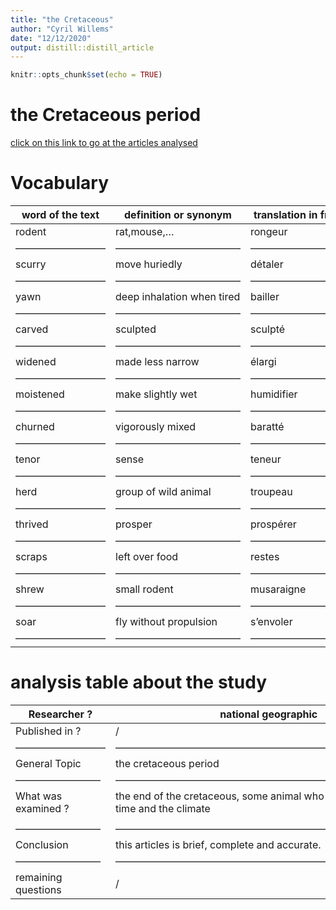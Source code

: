 ```yaml
---
title: "the Cretaceous"
author: "Cyril Willems"
date: "12/12/2020"
output: distill::distill_article
---
```


```r
knitr::opts_chunk$set(echo = TRUE)
```

# the Cretaceous period #

[click on this link to go at the articles analysed](https://www.nationalgeographic.com/science/prehistoric-world/cretaceous/)

# Vocabulary #

word of the text           |        definition or synonym         |       translation in french    |
---------------------------|--------------------------------------|--------------------------------|
rodent                     |        rat,mouse,...                 |    rongeur                     |
---------------------------|--------------------------------------|--------------------------------|
scurry                     |        move huriedly                 |    détaler                     |
---------------------------|--------------------------------------|--------------------------------|
 yawn                      |       deep inhalation when tired     |    bailler                     |
---------------------------|--------------------------------------|--------------------------------|
 carved                    |       sculpted                       |    sculpté                     |
---------------------------|--------------------------------------|--------------------------------|
widened                    |       made less narrow               |    élargi                      |
---------------------------|--------------------------------------|--------------------------------|
 moistened                 |       make slightly wet              |    humidifier                  |
---------------------------|--------------------------------------|--------------------------------|
churned                    |       vigorously mixed               |    baratté                     |
---------------------------|--------------------------------------|--------------------------------|
tenor                      |       sense                          |    teneur                      |
---------------------------|--------------------------------------|--------------------------------|
 herd                      |       group of wild animal           |    troupeau                    |
---------------------------|--------------------------------------|--------------------------------|
 thrived                   |       prosper                        |    prospérer                   |
---------------------------|--------------------------------------|--------------------------------|
scraps                     |       left over food                 |    restes                      |
---------------------------|--------------------------------------|--------------------------------|
shrew                      |       small rodent                   |    musaraigne                  |
---------------------------|--------------------------------------|--------------------------------|
 soar                      |       fly without propulsion         |     s'envoler                  |
---------------------------|--------------------------------------|--------------------------------|


# analysis table about the study #

Researcher ?               |    national geographic
 --------------------------|-------------------------------------------------------------------------------------------
 Published in ?            |   /
---------------------------|-------------------------------------------------------------------------------------------
 General Topic             |     the cretaceous period
 --------------------------|-------------------------------------------------------------------------------------------
 What was examined ?       | the end of the cretaceous, some animal who was living at this time and the climate
                           | 
 --------------------------|-------------------------------------------------------------------------------------------
 Conclusion                | this articles is brief, complete and accurate.
 --------------------------|-------------------------------------------------------------------------------------------
 remaining questions       | /
